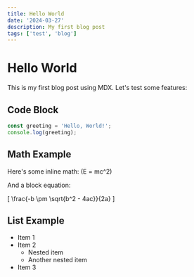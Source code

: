 ```yaml
---
title: Hello World
date: '2024-03-27'
description: My first blog post
tags: ['test', 'blog']
---
```


# Hello World

This is my first blog post using MDX. Let's test some features:

## Code Block

```javascript
const greeting = 'Hello, World!';
console.log(greeting);
```

## Math Example

Here's some inline math: \(E = mc^2\)

And a block equation:

\[
\frac{-b \pm \sqrt{b^2 - 4ac}}{2a}
\]

## List Example

- Item 1
- Item 2
  - Nested item
  - Another nested item
- Item 3